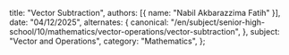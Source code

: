   title: "Vector Subtraction",
  authors: [{ name: "Nabil Akbarazzima Fatih" }],
  date: "04/12/2025",
  alternates: {
    canonical:
      "/en/subject/senior-high-school/10/mathematics/vector-operations/vector-subtraction",
  },
  subject: "Vector and Operations",
  category: "Mathematics",
};
